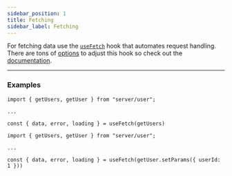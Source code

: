 ```yaml
---
sidebar_position: 1
title: Fetching
sidebar_label: Fetching
---
```


For fetching data use the [`useFetch`](/documentation/04-react/02-core/use-fetch.mdx) hook that automates request
handling. There are tons of [options](/documentation/04-react/02-core/use-fetch.mdx#options) to adjust this hook so check
out the [documentation](/documentation/04-react/02-core/use-fetch.mdx).

---

### Examples

```tsx
import { getUsers, getUser } from "server/user";

...

const { data, error, loading } = useFetch(getUsers)

```

```tsx
import { getUsers, getUser } from "server/user";

...

const { data, error, loading } = useFetch(getUser.setParams({ userId: 1 }))

```
